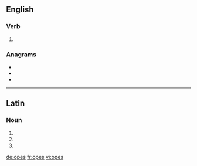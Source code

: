 ==English==

===Verb===
{{head|en|verb form}}

# {{en-third-person singular of|ope}}

===Anagrams===
* {{l|en|peso}}
* {{l|en|poes}}
* {{l|en|pose}}

----

==Latin==

===Noun===
{{la-noun-form|opēs}}

# {{inflection of|ops||nom|p|lang=la}}
# {{inflection of|ops||acc|p|lang=la}}
# {{inflection of|ops||voc|p|lang=la}}

[[de:opes]]
[[fr:opes]]
[[vi:opes]]